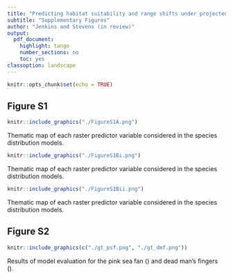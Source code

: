 ```yaml
---
title: "Predicting habitat suitability and range shifts under projected climate change for two octocorals in the north-east Atlantic"
subtitle: "Supplementary Figures"
author: "Jenkins and Stevens (in review)"
output:
  pdf_document:
    highlight: tango
    number_sections: no
    toc: yes
classoption: landscape
---
```

  
```r
knitr::opts_chunk$set(echo = TRUE)
```
<div id="contents"/>


<!-- # Figure S1 -->
## Figure S1
```r
knitr::include_graphics("./FigureS1A.png")
```
\textbf{Figure S1.} Thematic map of each raster predictor variable considered in the species distribution models.
```r
knitr::include_graphics("./FigureS1Bi.png")
```
\textbf{Figure S1.} Thematic map of each raster predictor variable considered in the species distribution models.
```r
knitr::include_graphics("./FigureS1Bii.png")
```
\textbf{Figure S1.} Thematic map of each raster predictor variable considered in the species distribution models.

<!-- # Figure S2 -->
## Figure S2
```r
knitr::include_graphics(c("./gt_psf.png", "./gt_dmf.png"))
```
\textbf{Figure S2.} Results of model evaluation for the pink sea fan (\textit{Eunicella verrucosa}) and dead man's fingers (\textit{Alcyonium digitatum}).
